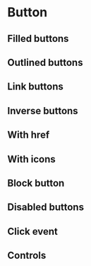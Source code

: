 
<Meta of={ButtonStories} />

# Button

## Filled buttons

<Canvas of={ButtonStories.FilledButtons} />

## Outlined buttons

<Canvas of={ButtonStories.OutlinedButtons} />

## Link buttons

<Canvas of={ButtonStories.LinkButtons} />

## Inverse buttons

<Canvas of={ButtonStories.InverseButtons} />

## With href

<Canvas of={ButtonStories.WithHref} />

## With icons

<Canvas of={ButtonStories.WithIcons} />

## Block button

<Canvas of={ButtonStories.BlockButton} />

## Disabled buttons

<Canvas of={ButtonStories.DisabledButtons} />

## Click event

<Canvas of={ButtonStories.ClickEvent} />

## Controls

<Canvas of={ButtonStories.Controls} />

<Controls of={ButtonStories.Controls} />
